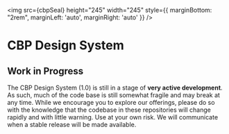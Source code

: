 
<Meta title="Foundations/Introduction" />

<img src={cbpSeal} height="245" width="245" style={{ marginBottom: "2rem", marginLeft: 'auto', marginRight: 'auto' }} />

<h1 style={{ textAlign: "center" }}>CBP Design System</h1>

## Work in Progress

The CBP Design System (1.0) is still in a stage of **very active development**. As such, much of the code base is still somewhat fragile and may break at any time. While we encourage you to explore our offerings, please do so with the knowledge that the codebase in these repositories will change rapidly and with little warning. Use at your own risk. We will communicate when a stable release will be made available.